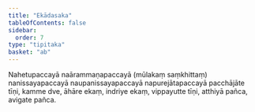 ```yaml
---
title: "Ekādasaka"
tableOfContents: false
sidebar:
  order: 7
type: "tipitaka"
basket: "ab"
---
```



<DynamicBreadcrumb />

<Paragraph number="1702">
Nahetupaccayā naārammaṇapaccayā (mūlakaṃ saṃkhittaṃ) nanissayapaccayā naupanissayapaccayā napurejātapaccayā pacchājāte tīṇi, kamme dve, āhāre ekaṃ, indriye ekaṃ, vippayutte tīṇi, atthiyā pañca, avigate pañca.
</Paragraph>